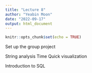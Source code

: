 ```yaml
---
title: "Lecture 8"
author: "Yeabin Moon"
date: "2022-09-17"
output: html_document
---
```


```r
knitr::opts_chunk$set(echo = TRUE)
```

Set up the group project

String analysis
Time
Quick visualization

Introduction to SQL
